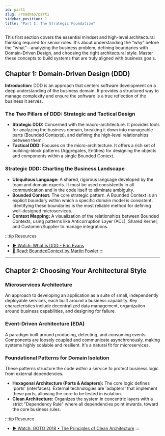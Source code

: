 ```yaml
---
id: part1
slug: /roadmap/part1
sidebar_position: 1
title: "Part I: The Strategic Foundation"
---
```


This first section covers the essential mindset and high-level architectural thinking required for senior roles. It's about understanding the "why" before the "what"—analyzing the business problem, defining boundaries with Domain-Driven Design, and choosing the right architectural style. Master these concepts to build systems that are truly aligned with business goals.

## Chapter 1: Domain-Driven Design (DDD)

**Introduction:** DDD is an approach that centers software development on a deep understanding of the business domain. It provides a structured way to manage complexity and ensure the software is a true reflection of the business it serves.

### The Two Pillars of DDD: Strategic and Tactical Design

- **Strategic DDD:** Concerned with the macro-architecture. It provides tools for analyzing the business domain, breaking it down into manageable parts (Bounded Contexts), and defining the high-level relationships between them.
- **Tactical DDD:** Focuses on the micro-architecture. It offers a rich set of building-block patterns (Aggregates, Entities) for designing the objects and components within a single Bounded Context.

### Strategic DDD: Charting the Business Landscape

- **Ubiquitous Language:** A shared, rigorous language developed by the team and domain experts. It must be used consistently in all communication and in the code itself to eliminate ambiguity.
- **Bounded Context:** The core strategic pattern. A Bounded Context is an explicit boundary within which a specific domain model is consistent. Identifying these boundaries is the most reliable method for defining well-designed microservices.
- **Context Mapping:** A visualization of the relationships between Bounded Contexts, using patterns like Anticorruption Layer (ACL), Shared Kernel, and Customer/Supplier to manage integrations.

:::tip Resources
- [▶️ Watch: What is DDD - Eric Evans](https://www.youtube.com/watch?v=g_h6d6j1qIs)
- [📄 Read: BoundedContext by Martin Fowler](https://martinfowler.com/bliki/BoundedContext.html)
:::

---

## Chapter 2: Choosing Your Architectural Style

### Microservices Architecture

An approach to developing an application as a suite of small, independently deployable services, each built around a business capability. Key characteristics include decentralized data management, organization around business capabilities, and designing for failure.

### Event-Driven Architecture (EDA)

A paradigm built around producing, detecting, and consuming events. Components are loosely coupled and communicate asynchronously, making systems highly scalable and resilient. It's a natural fit for microservices.

### Foundational Patterns for Domain Isolation

These patterns structure the code *within* a service to protect business logic from external dependencies.

- **Hexagonal Architecture (Ports & Adapters):** The core logic defines 'ports' (interfaces). External technologies are 'adapters' that implement these ports, allowing the core to be tested in isolation.
- **Clean Architecture:** Organizes the system in concentric layers with a strict "Dependency Rule" where all dependencies point inwards, toward the core business rules.

:::tip Resource
- [▶️ Watch: GOTO 2018 • The Principles of Clean Architecture](https://www.youtube.com/watch?v=C_T4_G_I-74)
:::